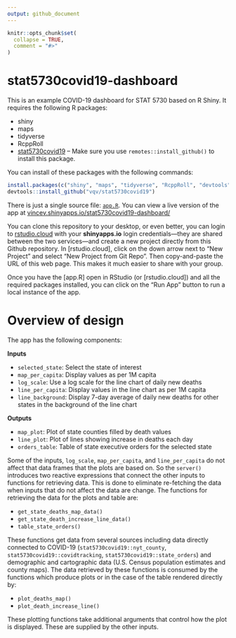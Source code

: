 ```yaml
---
output: github_document
---
```


<!-- README.md is generated from README.Rmd. Please edit that file -->

```r
knitr::opts_chunk$set(
  collapse = TRUE,
  comment = "#>"
)
```

# stat5730covid19-dashboard

<!-- badges: start -->
<!-- badges: end -->

This is an example COVID-19 dashboard for STAT 5730 based on R Shiny. It requires the following 
R packages:

- shiny
- maps
- tidyverse
- RcppRoll
- [stat5730covid19](https://github.com/vqv/stat5730covid19) -- Make sure you 
  use `remotes::install_github()` to install this package.

You can install of these packages with the following commands:

```r
install.packages(c("shiny", "maps", "tidyverse", "RcppRoll", "devtools"))
devtools::install_github("vqv/stat5730covid19")
```

There is just a single source file: [`app.R`](app.R). You can view a live 
version of the app at [vincev.shinyapps.io/stat5730covid19-dashboard/](https://vincev.shinyapps.io/stat5730covid19-dashboard/)

You can clone this repository to your desktop, or even better, you can 
login to [rstudio.cloud](https://rstudio.cloud) with your __shinyapps.io__ 
login credentials---they are shared between the two services---and create a 
new project directly from this Github repository.  In [rstudio.cloud], 
click on the down arrow next to "New Project" and select "New Project from 
Git Repo". Then copy-and-paste the URL of this web page. This makes it much 
easier to share with your group.

Once you have the [app.R] open in RStudio (or [rstudio.cloud]) and all 
the required packages installed, you can click on the "Run App" button 
to run a local instance of the app.

# Overview of design

The app has the following components:

__Inputs__

- `selected_state`: Select the state of interest
- `map_per_capita`: Display values as per 1M capita
- `log_scale`: Use a log scale for the line chart of daily new deaths
- `line_per_capita`: Display values in the line chart as per 1M capita
- `line_background`: Display 7-day average of daily new deaths for other 
                     states in the background of the line chart

__Outputs__

- `map_plot`: Plot of state counties filled by death values
- `line_plot`: Plot of lines showing increase in deaths each day
- `orders_table`: Table of state executive orders for the selected state

Some of the inputs, `log_scale`, `map_per_capita`, and `line_per_capita` 
do not affect that data frames that the plots are based on. So the 
`server()` introduces two reactive expressions that connect the other inputs 
to functions for retrieving data. This is done to eliminate re-fetching the 
data when inputs that do not affect the data are change. The functions 
for retrieving the data for the plots and table are:

- `get_state_deaths_map_data()`
- `get_state_death_increase_line_data()`
- `table_state_orders()`

These functions get data from several sources including data directly 
connected to COVID-19 (`stat5730covid19::nyt_county`, 
`stat5730covid19::covidtracking`, `stat5730covid19::state_orders`) and 
demographic and cartographic data (U.S. Census population estimates and 
county maps). The data retrieved by these functions is consumed by 
the functions which produce plots or in the case of the table rendered 
directly by:

- `plot_deaths_map()`
- `plot_death_increase_line()`

These plotting functions take additional arguments that control how the 
plot is displayed.  These are supplied by the other inputs.

